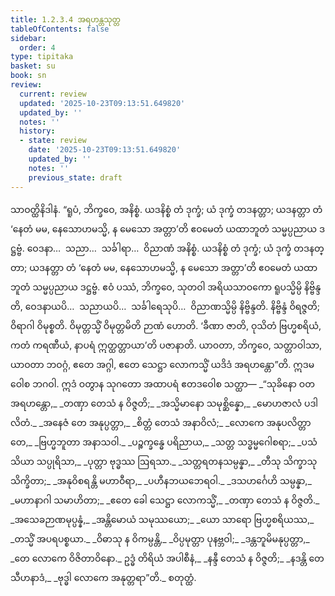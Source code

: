 ```yaml
---
title: 1.2.3.4 အရဟန္တသုတ္တ
tableOfContents: false
sidebar:
  order: 4
type: tipitaka
basket: su
book: sn
review:
  current: review
  updated: '2025-10-23T09:13:51.649820'
  updated_by: ''
  notes: ''
  history:
  - state: review
    date: '2025-10-23T09:13:51.649820'
    updated_by: ''
    notes: ''
    previous_state: draft
---
```



<ReviewStatus review={frontmatter.review} showDetails={true} />

<HypothesisAnnotation frontmatter={frontmatter} />

<DynamicBreadcrumb />

<Division number="76" book="sn" e="ch" v="18" p="291">

<Paragraph number="385" book="sn">
သာဝတ္ထိနိဒါနံ. “ရူပံ, ဘိက္ခဝေ, အနိစ္စံ. ယဒနိစ္စံ တံ ဒုက္ခံ; ယံ ဒုက္ခံ တဒနတ္တာ; ယဒနတ္တာ တံ ‘နေတံ မမ, နေသောဟမသ္မိ, န မေသော အတ္တာ’တိ ဧဝမေတံ ယထာဘူတံ သမ္မပ္ပညာယ ဒဋ္ဌဗ္ဗံ. ဝေဒနာ…  သညာ…  သင်္ခါရာ…  ဝိညာဏံ အနိစ္စံ. ယဒနိစ္စံ တံ ဒုက္ခံ; ယံ ဒုက္ခံ တဒနတ္တာ; ယဒနတ္တာ တံ ‘နေတံ မမ, နေသောဟမသ္မိ, န မေသော အတ္တာ’တိ ဧဝမေတံ ယထာဘူတံ သမ္မပ္ပညာယ ဒဋ္ဌဗ္ဗံ.
</Paragraph>

<Paragraph number="386" book="sn">
ဧဝံ ပဿံ, ဘိက္ခဝေ, သုတဝါ အရိယသာဝကော ရူပသ္မိမ္ပိ နိဗ္ဗိန္ဒတိ, ဝေဒနာယပိ…  သညာယပိ…  သင်္ခါရေသုပိ…  ဝိညာဏသ္မိမ္ပိ နိဗ္ဗိန္ဒတိ. နိဗ္ဗိန္ဒံ ဝိရဇ္ဇတိ; ဝိရာဂါ ဝိမုစ္စတိ. ဝိမုတ္တသ္မိံ ဝိမုတ္တမိတိ ဉာဏံ ဟောတိ. ‘ခီဏာ ဇာတိ, ဝုသိတံ ဗြဟ္မစရိယံ, ကတံ ကရဏီယံ, နာပရံ ဣတ္ထတ္တာယာ’တိ ပဇာနာတိ. ယာဝတာ, ဘိက္ခဝေ, သတ္တာဝါသာ, ယာဝတာ ဘဝဂ္ဂံ, ဧတေ အဂ္ဂါ, ဧတေ သေဋ္ဌာ လောကသ္မိံ ယဒိဒံ အရဟန္တော”တိ.
</Paragraph>

<Paragraph number="387" book="sn">
ဣဒမဝေါစ ဘဂဝါ. ဣဒံ ဝတွာန သုဂတော အထာပရံ ဧတဒဝေါစ သတ္ထာ—
</Paragraph>

<Paragraph number="388" type="verses" book="sn">
_“သုခိနော ဝတ အရဟန္တော,_  
_တဏှာ တေသံ န ဝိဇ္ဇတိ;_  
_အသ္မိမာနော သမုစ္ဆိန္နော,_  
_မောဟဇာလံ ပဒါလိတံ._  

</Paragraph>

<Paragraph number="389" type="verses" book="sn">
_အနေဇံ တေ အနုပ္ပတ္တာ,_  
_စိတ္တံ တေသံ အနာဝိလံ;_  
_လောကေ အနုပလိတ္တာ တေ,_  
_ဗြဟ္မဘူတာ အနာသဝါ._  

</Paragraph>

<Paragraph number="390" type="verses" book="sn">
_ပဉ္စက္ခန္ဓေ ပရိညာယ,_  
_သတ္တ သဒ္ဓမ္မဂေါစရာ;_  
_ပသံသိယာ သပ္ပုရိသာ,_  
_ပုတ္တာ ဗုဒ္ဓဿ ဩရသာ._  

</Paragraph>

<Paragraph number="391" type="verses" book="sn">
_သတ္တရတနသမ္ပန္နာ,_  
_တီသု သိက္ခာသု သိက္ခိတာ;_  
_အနုဝိစရန္တိ မဟာဝီရာ,_  
_ပဟီနဘယဘေရဝါ._  

</Paragraph>

<Paragraph number="392" type="verses" book="sn">
_ဒသဟင်္ဂေဟိ သမ္ပန္နာ,_  
_မဟာနာဂါ သမာဟိတာ;_  
_ဧတေ ခေါ သေဋ္ဌာ လောကသ္မိံ,_  
_တဏှာ တေသံ န ဝိဇ္ဇတိ._  

</Paragraph>

<Paragraph number="393" type="verses" book="sn">
_အသေခဉာဏမုပ္ပန္နံ,_  
_အန္တိမောယံ သမုဿယော;_  
_ယော သာရော ဗြဟ္မစရိယဿ,_  
_တသ္မိံ အပရပစ္စယာ._  

</Paragraph>

<Paragraph number="394" type="verses" book="sn">
_ဝိဓာသု န ဝိကမ္ပန္တိ,_  
_ဝိပ္ပမုတ္တာ ပုနဗ္ဘဝါ;_  
_ဒန္တဘူမိမနုပ္ပတ္တာ,_  
_တေ လောကေ ဝိဇိတာဝိနော._  

</Paragraph>

<Paragraph number="395" type="verses" book="sn">
ဥဒ္ဓံ တိရိယံ အပါစီနံ,_  
_နန္ဒီ တေသံ န ဝိဇ္ဇတိ;_  
_နဒန္တိ တေ သီဟနာဒံ,_  
_ဗုဒ္ဓါ လောကေ အနုတ္တရာ”တိ._  


</Paragraph>
</Division>

<Paragraph number="396" type="center" book="sn">
စတုတ္ထံ.
</Paragraph>